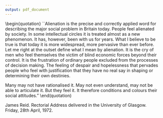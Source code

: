 ```yaml
---
output: pdf_document
---
```


\thispagestyle{empty}


\begin{quotation}
``Alienation is the precise and correctly applied word for describing the major social problem in Britain today. People feel alienated by society. In some intellectual circles it is treated almost as a new phenomenon. It has, however, been with us for years. What I believe to be true is that today it is more widespread, more pervasive than ever before. Let me right at the outset define what I mean by alienation. It is the cry of men who feel themselves the victim of blind economic forces beyond their control. It is the frustration of ordinary people excluded from the processes of decision making. The feeling of despair and hopelessness that pervades people who feel with justification that they have no real say in shaping or determining their own destinies. 

Many may not have rationalised it. May not even understand, may not be able to articulate it. But they feel it. It therefore conditions and colours their social attitudes."
\end(quotation)

James Reid. Rectorial Address delivered in the University of Glasgow. Friday, 28th April, 1972.